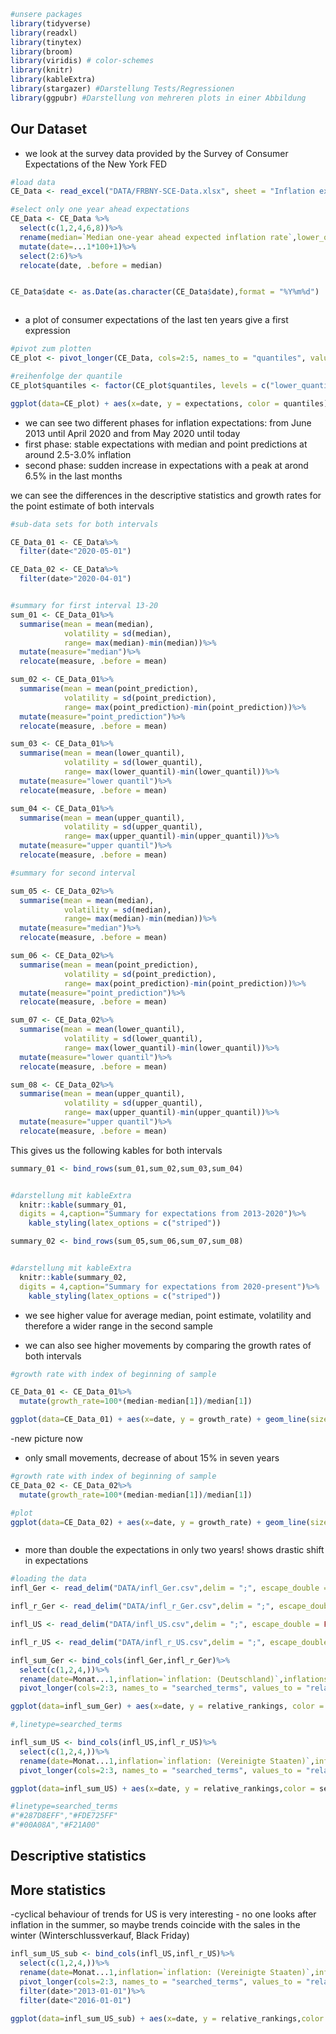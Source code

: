 <!--loading necessary packages-->
```r
#unsere packages
library(tidyverse)
library(readxl)
library(tinytex)
library(broom)
library(viridis) # color-schemes
library(knitr)
library(kableExtra)
library(stargazer) #Darstellung Tests/Regressionen
library(ggpubr) #Darstellung von mehreren plots in einer Abbildung

```

## Our Dataset


- we look at the survey data provided by the Survey of Consumer Expectations of the New York FED


<!--Expectations by the SCE-->
```r
#load data
CE_Data <- read_excel("DATA/FRBNY-SCE-Data.xlsx", sheet = "Inflation expectations", skip = 2)

#select only one year ahead expectations
CE_Data <- CE_Data %>%
  select(c(1,2,4,6,8))%>%
  rename(median=`Median one-year ahead expected inflation rate`,lower_quantil=`25th Percentile one-year ahead expected inflation rate`, upper_quantil=`75th Percentile one-year ahead expected inflation rate`,point_prediction=`Median point prediction one-year ahead inflation rate`)%>%
  mutate(date=...1*100+1)%>%
  select(2:6)%>%
  relocate(date, .before = median)


CE_Data$date <- as.Date(as.character(CE_Data$date),format = "%Y%m%d")



```

- a plot of consumer expectations of the last ten years give a first expression



```r

#pivot zum plotten
CE_plot <- pivot_longer(CE_Data, cols=2:5, names_to = "quantiles", values_to = "expectations", values_drop_na = FALSE)

#reihenfolge der quantile
CE_plot$quantiles <- factor(CE_plot$quantiles, levels = c("lower_quantil","median","point_prediction","upper_quantil"))

ggplot(data=CE_plot) + aes(x=date, y = expectations, color = quantiles) + geom_line(size=0.8)+scale_color_viridis(discrete = TRUE)+labs(x="years", y="monthly expectations")+scale_x_date(date_labels = "%Y",date_breaks = "1 year")+ theme_minimal()

```



- we can see two different phases for inflation expectations: from June 2013 until April 2020 and from May 2020 until today
- first phase: stable expectations with median and point predictions at around 2.5-3.0% inflation
- second phase: sudden increase in expectations with a peak at arond 6.5% in the last months

we can see the differences in the descriptive statistics and growth rates for the point estimate of both intervals



<!--Descriptive statistics-->
```r
#sub-data sets for both intervals

CE_Data_01 <- CE_Data%>%
  filter(date<"2020-05-01")

CE_Data_02 <- CE_Data%>%
  filter(date>"2020-04-01")


#summary for first interval 13-20
sum_01 <- CE_Data_01%>%
  summarise(mean = mean(median),
            volatility = sd(median),
            range= max(median)-min(median))%>%
  mutate(measure="median")%>%
  relocate(measure, .before = mean)

sum_02 <- CE_Data_01%>%
  summarise(mean = mean(point_prediction),
            volatility = sd(point_prediction),
            range= max(point_prediction)-min(point_prediction))%>%
  mutate(measure="point_prediction")%>%
  relocate(measure, .before = mean)

sum_03 <- CE_Data_01%>%
  summarise(mean = mean(lower_quantil),
            volatility = sd(lower_quantil),
            range= max(lower_quantil)-min(lower_quantil))%>%
  mutate(measure="lower quantil")%>%
  relocate(measure, .before = mean)

sum_04 <- CE_Data_01%>%
  summarise(mean = mean(upper_quantil),
            volatility = sd(upper_quantil),
            range= max(upper_quantil)-min(upper_quantil))%>%
  mutate(measure="upper quantil")%>%
  relocate(measure, .before = mean)

#summary for second interval

sum_05 <- CE_Data_02%>%
  summarise(mean = mean(median),
            volatility = sd(median),
            range= max(median)-min(median))%>%
  mutate(measure="median")%>%
  relocate(measure, .before = mean)

sum_06 <- CE_Data_02%>%
  summarise(mean = mean(point_prediction),
            volatility = sd(point_prediction),
            range= max(point_prediction)-min(point_prediction))%>%
  mutate(measure="point_prediction")%>%
  relocate(measure, .before = mean)

sum_07 <- CE_Data_02%>%
  summarise(mean = mean(lower_quantil),
            volatility = sd(lower_quantil),
            range= max(lower_quantil)-min(lower_quantil))%>%
  mutate(measure="lower quantil")%>%
  relocate(measure, .before = mean)

sum_08 <- CE_Data_02%>%
  summarise(mean = mean(upper_quantil),
            volatility = sd(upper_quantil),
            range= max(upper_quantil)-min(upper_quantil))%>%
  mutate(measure="upper quantil")%>%
  relocate(measure, .before = mean)


```

This gives us the following kables for both intervals

```r
summary_01 <- bind_rows(sum_01,sum_02,sum_03,sum_04)  


#darstellung mit kableExtra
  knitr::kable(summary_01,
  digits = 4,caption="Summary for expectations from 2013-2020")%>%
    kable_styling(latex_options = c("striped"))
```

```r
summary_02 <- bind_rows(sum_05,sum_06,sum_07,sum_08)  


#darstellung mit kableExtra
  knitr::kable(summary_02,
  digits = 4,caption="Summary for expectations from 2020-present")%>%
    kable_styling(latex_options = c("striped"))
```
- we see higher value for average median, point estimate, volatility and therefore a wider range in the second sample

- we can also see higher movements by comparing the growth rates of both intervals


<!--growth rates for first interval-->
```r

#growth rate with index of beginning of sample

CE_Data_01 <- CE_Data_01%>%
  mutate(growth_rate=100*(median-median[1])/median[1])

ggplot(data=CE_Data_01) + aes(x=date, y = growth_rate) + geom_line(size=1.2,color = "#287D8EFF")+labs(x="years", y="growth rate to basis year")+scale_x_date(date_labels = "%Y",date_breaks = "1 year")+ theme_minimal()

```


-new picture now





- only small movements, decrease of about 15% in seven years

<!--growth rates-->
```r

#growth rate with index of beginning of sample
CE_Data_02 <- CE_Data_02%>%
  mutate(growth_rate=100*(median-median[1])/median[1])

#plot
ggplot(data=CE_Data_02) + aes(x=date, y = growth_rate) + geom_line(size=1.2,color = "#287D8EFF")+labs(x="years", y="growth rate to basis year")+scale_x_date(date_labels = "%m-%Y",date_breaks = "3 months")+ theme_minimal()



```


- more than double the expectations in only two years! shows drastic shift in expectations


<!--Trends data for Germany/USA-->
```r
#loading the data
infl_Ger <- read_delim("DATA/infl_Ger.csv",delim = ";", escape_double = FALSE, col_types = cols(Monat = col_date(format = "%d/%m/%Y")), trim_ws = TRUE)

infl_r_Ger <- read_delim("DATA/infl_r_Ger.csv",delim = ";", escape_double = FALSE, col_types = cols(Monat = col_date(format = "%d/%m/%Y")), trim_ws = TRUE)

infl_US <- read_delim("DATA/infl_US.csv",delim = ";", escape_double = FALSE, col_types = cols(Monat = col_date(format = "%d/%m/%Y")), trim_ws = TRUE)

infl_r_US <- read_delim("DATA/infl_r_US.csv",delim = ";", escape_double = FALSE, col_types = cols(Monat = col_date(format = "%d/%m/%Y")), trim_ws = TRUE)

```


<!--Google trends for Germany-->
```r


infl_sum_Ger <- bind_cols(infl_Ger,infl_r_Ger)%>%
  select(c(1,2,4,))%>%
  rename(date=Monat...1,inflation=`inflation: (Deutschland)`,inflationsrate=`inflationsrate: (Deutschland)`)%>%
  pivot_longer(cols=2:3, names_to = "searched_terms", values_to = "relative_rankings", values_drop_na = FALSE)

ggplot(data=infl_sum_Ger) + aes(x=date, y = relative_rankings, color = searched_terms) + geom_line(size=0.8, alpha=0.8)+scale_color_manual(values=c("#287D8EFF","#FDE725FF"))+labs(x="years")+scale_x_date(date_labels = "%Y",date_breaks = "1 year")+ theme_minimal()  

#,linetype=searched_terms

```

<!--Google trends for USA-->
```r

infl_sum_US <- bind_cols(infl_US,infl_r_US)%>%
  select(c(1,2,4,))%>%
  rename(date=Monat...1,inflation=`inflation: (Vereinigte Staaten)`,inflation_rate=`inflation rate: (Vereinigte Staaten)`)%>%
  pivot_longer(cols=2:3, names_to = "searched_terms", values_to = "relative_rankings", values_drop_na = FALSE)

ggplot(data=infl_sum_US) + aes(x=date, y = relative_rankings,color = searched_terms) + geom_line(size=0.9,alpha=0.8)+scale_color_manual(values=c("#287D8EFF","#FDE725FF"))+labs(x="years")+scale_x_date(date_labels = "%Y",date_breaks = "1 year")+ theme_minimal()  

#linetype=searched_terms
#"#287D8EFF","#FDE725FF"
#"#00A08A","#F21A00"

```



\newpage


## Descriptive statistics

\newpage


## More statistics

-cyclical behaviour of trends for US is very interesting
- no one looks after inflation in the summer, so maybe trends coincide with the sales in the winter (Winterschlussverkauf, Black Friday)

<!--Google trends for USA-->
```r

infl_sum_US_sub <- bind_cols(infl_US,infl_r_US)%>%
  select(c(1,2,4,))%>%
  rename(date=Monat...1,inflation=`inflation: (Vereinigte Staaten)`,inflation_rate=`inflation rate: (Vereinigte Staaten)`)%>%
  pivot_longer(cols=2:3, names_to = "searched_terms", values_to = "relative_rankings", values_drop_na = FALSE)%>%
  filter(date>"2013-01-01")%>%
  filter(date<"2016-01-01")

ggplot(data=infl_sum_US_sub) + aes(x=date, y = relative_rankings,color = searched_terms) + geom_line(size=0.9,alpha=0.8)+scale_color_manual(values=c("#287D8EFF","#FDE725FF"))+labs(x="years")+scale_x_date(date_labels = "%m-%Y",date_breaks = "3 months")+ theme_minimal()  


```







\newpage